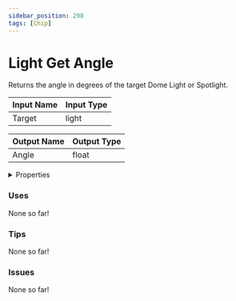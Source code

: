 ```yaml
---
sidebar_position: 298
tags: [Chip]
---
```


# Light Get Angle

Returns the angle in degrees of the target Dome Light or Spotlight.




<EsbSvg />

| Input Name | Input Type |
|-----------|-----------|
| Target | light |

| Output Name | Output Type |
|-----------|-----------|
| Angle | float |


<details>
  <summary>Properties</summary>
  <div>
    <div>
    <table>
      <thead>
        <tr>
          <th>Is beta required?</th>
          <th>❌</th>
        </tr>
        <tr>
          <th>Is this chip a trolling risk?</th>
          <th>❌</th>
        </tr>
        <tr>
          <th>Chip UUID</th>
          <th>8a6c0623-7585-402c-8734-7fa7248b15a0</th>
        </tr>
      </thead>
    </table>
    </div>
  </div>
</details>

### Uses

None so far!

### Tips

None so far!

### Issues

None so far!